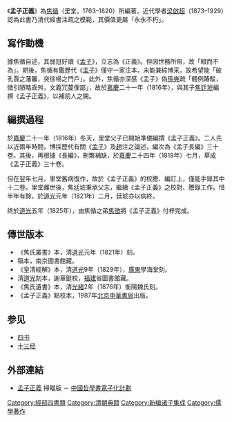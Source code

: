 《'''孟子正義'''》為[[焦循|焦循]]（里堂，1763–1820）所編著。近代學者[[梁啟超|梁啟超]]（1873–1929）認為此書乃清代經書注疏之模範，其價值更屬「永永不朽」。

== 寫作動機 ==
據焦循自述，其弱冠好讀《[[孟子_(書)|孟子]]》，立志為《正義》。但因世務所阻，故「輟而不為」。期後，焦循有鑑歷代《[[孟子|孟子]]》僅守一家注本，未能兼綜博采，故希望能「破孔賈之藩籬，突徐楊之門戶」。此外，焦循亦深感《孟子》偽[[孫奭|孫奭]]疏「體例踳駁，徵引陋略乖舛，文義冗蔓俚鄙」，故於[[嘉慶|嘉慶]]二十一年（1816年），與其子[[焦廷琥|焦廷琥]]編撰《孟子正義》，以補前人之闕。

== 編撰過程 ==
於[[嘉慶|嘉慶]]二十一年（1816年）冬天，里堂父子已開始準備編撰《孟子正義》。二人先以近兩年時間，博採歷代有關《[[孟子|孟子]]》及[[趙岐|趙]]注之論述，編次為《孟子長編》三十卷。其後，再根據《長編》，刪繁補缺，於[[嘉慶|嘉慶]]二十四年（1819年）七月，草成《孟子正義》三十卷。

但在翌年七月，里堂舊病復作，故於《孟子正義》的校謄、編訂上，僅能手錄其中十二卷。里堂離世後，焦廷琥秉承父志，繼續《孟子正義》之校對、謄錄工作。惜半年有餘，於[[道光|道光]]元年（1821年）二月，廷琥亦以病終。

终於[[道光|道光]]五年（1825年），由焦循之弟[[焦徵|焦徵]]將《孟子正義》付梓完成。

== 傳世版本 ==
*《焦氏叢書》本，清[[道光|道光]]元年（1821年）刻。
*稿本，南京圖書館藏。
*《皇清經解》本，清[[道光|道光]]9年（1829年），[[廣東|廣東]]學海堂刻。
*清[[道光|道光]]刻本，謝章鋌校，[[福建|福建]]省圖書館藏。
*《焦氏遺書》本，清[[光緒|光緒]]2年（1876年）衡陽魏氏刻。
*《孟子正義》點校本，1987年[[北京|北京]][[中華書局|中華書局]]出版。

==参见==
{{wikisource|孟子}}
* [[四书|四书]]
* [[十三经|十三经]]
==外部連結==
*[http://ctext.org/library.pl?if=gb&res=1395 孟子正義]{{Wayback|url=http://ctext.org/library.pl?if=gb&res=1395 |date=20160305012547 }} 掃瞄版 － [[中國哲學書電子化計劃|中國哲學書電子化計劃]]

[[Category:經部四書類|Category:經部四書類]]
[[Category:清朝典籍|Category:清朝典籍]]
[[Category:新编诸子集成|Category:新编诸子集成]]
[[Category:儒學著作|Category:儒學著作]]